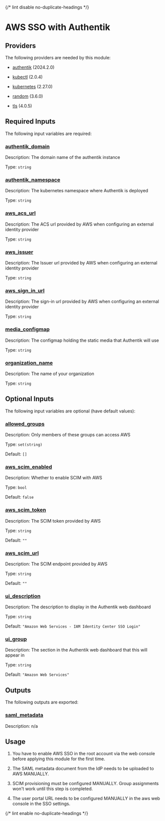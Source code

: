 
{/* lint disable no-duplicate-headings */}

# AWS SSO with Authentik

<ModuleHeader name="authentik_aws_sso" sourceHref="https://github.com/Panfactum/stack/tree/__PANFACTUM_VERSION_MAIN__/packages/infrastructure/authentik_aws_sso" status="stable" type="direct" />

## Providers

The following providers are needed by this module:

* [authentik](https://registry.terraform.io/providers/hashicorp/authentik/2024.2.0/docs) (2024.2.0)

* [kubectl](#requirement_kubectl) (2.0.4)

* [kubernetes](https://registry.terraform.io/providers/hashicorp/kubernetes/2.27.0/docs) (2.27.0)

* [random](https://registry.terraform.io/providers/hashicorp/random/3.6.0/docs) (3.6.0)

* [tls](#requirement_tls) (4.0.5)

## Required Inputs

The following input variables are required:

### <a name="input_authentik_domain" /> [authentik\_domain](#input_authentik_domain)

Description: The domain name of the authentik instance

Type: `string`

### <a name="input_authentik_namespace" /> [authentik\_namespace](#input_authentik_namespace)

Description: The kubernetes namespace where Authentik is deployed

Type: `string`

### <a name="input_aws_acs_url" /> [aws\_acs\_url](#input_aws_acs_url)

Description: The ACS url provided by AWS when configuring an external identity provider

Type: `string`

### <a name="input_aws_issuer" /> [aws\_issuer](#input_aws_issuer)

Description: The Issuer url provided by AWS when configuring an external identity provider

Type: `string`

### <a name="input_aws_sign_in_url" /> [aws\_sign\_in\_url](#input_aws_sign_in_url)

Description: The sign-in url provided by AWS when configuring an external identity provider

Type: `string`

### <a name="input_media_configmap" /> [media\_configmap](#input_media_configmap)

Description: The configmap holding the static media that Authentik will use

Type: `string`

### <a name="input_organization_name" /> [organization\_name](#input_organization_name)

Description: The name of your organization

Type: `string`

## Optional Inputs

The following input variables are optional (have default values):

### <a name="input_allowed_groups" /> [allowed\_groups](#input_allowed_groups)

Description: Only members of these groups can access AWS

Type: `set(string)`

Default: `[]`

### <a name="input_aws_scim_enabled" /> [aws\_scim\_enabled](#input_aws_scim_enabled)

Description: Whether to enable SCIM with AWS

Type: `bool`

Default: `false`

### <a name="input_aws_scim_token" /> [aws\_scim\_token](#input_aws_scim_token)

Description: The SCIM token provided by AWS

Type: `string`

Default: `""`

### <a name="input_aws_scim_url" /> [aws\_scim\_url](#input_aws_scim_url)

Description: The SCIM endpoint provided by AWS

Type: `string`

Default: `""`

### <a name="input_ui_description" /> [ui\_description](#input_ui_description)

Description: The description to display in the Authentik web dashboard

Type: `string`

Default: `"Amazon Web Services - IAM Identity Center SSO Login"`

### <a name="input_ui_group" /> [ui\_group](#input_ui_group)

Description: The section in the Authentik web dashboard that this will appear in

Type: `string`

Default: `"Amazon Web Services"`

## Outputs

The following outputs are exported:

### <a name="output_saml_metadata" /> [saml\_metadata](#output_saml_metadata)

Description: n/a

## Usage

1. You have to enable AWS SSO in the root account via the web console
   before applying this module for the first time.

2. The SAML metadata document from the IdP needs to be uploaded to AWS MANUALLY.

3. SCIM provisioning must be configured MANUALLY. Group assignments won't work until this step is completed.

4. The user portal URL needs to be configured MANUALLY in the aws web console in the SSO settings.

{/* lint enable no-duplicate-headings */}

